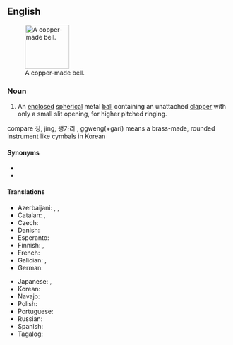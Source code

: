 ==English==
{{wikipedia}}
[[Image:Hawksbelleasttennmound.png|thumb|100px|A copper-made bell.]]

===Noun===
{{en-noun}}

# {{lb|en|musical instrument}} An [[enclosed]] [[spherical]] metal [[ball]] containing an unattached [[clapper]] with only a small slit opening, for higher pitched ringing.
; compare 징, jing, 꽹가리 , ggweng(+gari) means a brass-made, rounded instrument like cymbals in Korean
====Synonyms====
* {{l|en|sleigh bell}}
* {{l|en|cascabel}}

====Translations====
{{trans-top|bell}}
* Azerbaijani: {{t+|az|zınqırov}}, {{t|az|qumrov}}, {{t+|az|zəng}}
* Catalan: {{t+|ca|picarol|m}}, {{t+|ca|cascavell|m}}
* Czech: {{t+|cs|rolnička|f}}
* Danish: {{t+|da|bjælde|c}}
* Esperanto: {{t|eo|tintilo}}
* Finnish: {{t+|fi|kulkunen}}, {{t+|fi|tiuku}}
* French: {{t+|fr|grelot|m}}
* Galician: {{t+|gl|axóuxere|m}}, {{t+|gl|cascabel|m}}
* German: {{t+|de|Schelle|f}}
{{trans-mid}}
* Japanese: {{t|ja|スレイベル|tr=surei beru}}, {{t+|ja|鈴|tr=suzu}}
* Korean: {{t+|ko|방울}}
* Navajo: {{t|nv|yooʼ diitsʼaʼí}}
* Polish: {{t|pl|bubieniec|m}}
* Portuguese: {{t+|pt|guizo|m}}
* Russian: {{t+|ru|бубенец|m}}
* Spanish: {{t+|es|cascabel|m}}
* Tagalog: {{t|tl|baimbi}}
{{trans-bottom}}